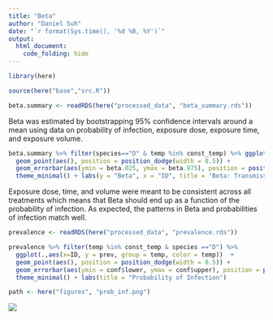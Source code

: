 ```yaml
---
title: "Beta"
author: "Daniel Suh"
date: "`r format(Sys.time(), '%d %B, %Y')`"
output: 
  html_document:
    code_folding: hide
---
```


```r
library(here)

source(here("base","src.R"))
```

```r
beta.summary <- readRDS(here("processed_data", "beta_summary.rds"))
```

Beta was estimated by bootstrapping 95% confidence intervals around a mean using data on probability of infection, exposure dose, exposure time, and exposure volume.

```r
beta.summary %>% filter(species=="D" & temp %in% const_temp) %>% ggplot(.,aes(x=trt, y = beta.est, color = temp)) +
  geom_point(aes(), position = position_dodge(width = 0.5)) + 
  geom_errorbar(aes(ymin = beta.025, ymax = beta.975), position = position_dodge(width = 0.5)) +
  theme_minimal() + labs(y = "Beta", x = "ID", title = "Beta: Transmission Parameter")

```

Exposure dose, time, and volume were meant to be consistent across all treatments which means that Beta should end up as a function of the probability of infection. As expected, the patterns in Beta and probabilities of infection match well.

```r
prevalence <- readRDS(here("processed_data", "prevalence.rds"))
```

```r
prevalence %>% filter(temp %in% const_temp & species =="D") %>%
  ggplot(.,aes(x=ID, y = prev, group = temp, color = temp))  +
  geom_point(aes(), position = position_dodge(width = 0.5)) + 
  geom_errorbar(aes(ymin = conf$lower, ymax = conf$upper), position = position_dodge(width = 0.5)) +
  theme_minimal() + labs(title = "Probability of Infection")
```


```r
path <- here("figures", "prob_inf.png")
```


![](`r path`)

